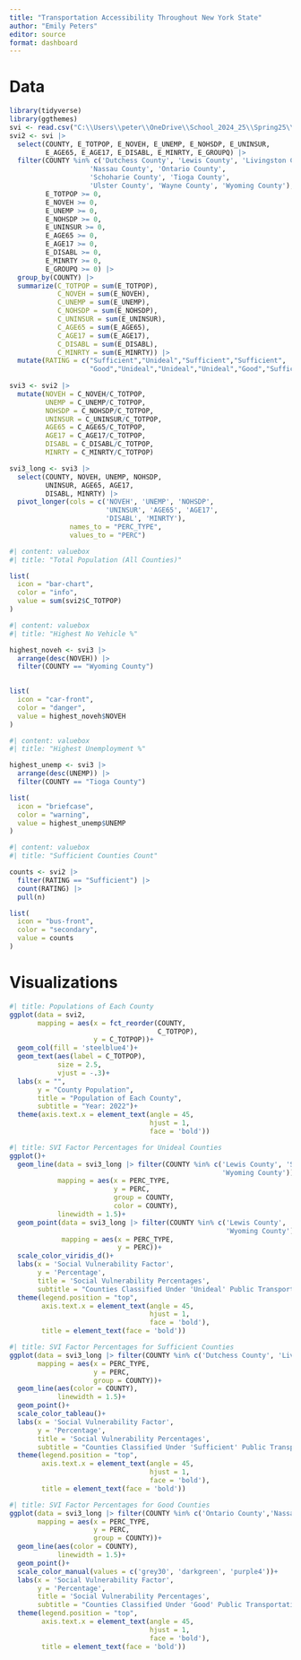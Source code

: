 ```yaml
---
title: "Transportation Accessibility Throughout New York State"
author: "Emily Peters"
editor: source
format: dashboard
---
```

# Data

```r
library(tidyverse)
library(ggthemes)
svi <- read.csv("C:\\Users\\peter\\OneDrive\\School_2024_25\\Spring25\\410\\SVI2022_NEWYORK_tract.csv")
svi2 <- svi |> 
  select(COUNTY, E_TOTPOP, E_NOVEH, E_UNEMP, E_NOHSDP, E_UNINSUR,
         E_AGE65, E_AGE17, E_DISABL, E_MINRTY, E_GROUPQ) |> 
  filter(COUNTY %in% c('Dutchess County', 'Lewis County', 'Livingston County', 'Madison County', 
                    'Nassau County', 'Ontario County',
                    'Schoharie County', 'Tioga County', 
                    'Ulster County', 'Wayne County', 'Wyoming County'),
         E_TOTPOP >= 0,
         E_NOVEH >= 0,
         E_UNEMP >= 0, 
         E_NOHSDP >= 0, 
         E_UNINSUR >= 0, 
         E_AGE65 >= 0, 
         E_AGE17 >= 0, 
         E_DISABL >= 0,
         E_MINRTY >= 0,
         E_GROUPQ >= 0) |> 
  group_by(COUNTY) |> 
  summarize(C_TOTPOP = sum(E_TOTPOP),
            C_NOVEH = sum(E_NOVEH),
            C_UNEMP = sum(E_UNEMP),
            C_NOHSDP = sum(E_NOHSDP),
            C_UNINSUR = sum(E_UNINSUR),
            C_AGE65 = sum(E_AGE65),
            C_AGE17 = sum(E_AGE17),
            C_DISABL = sum(E_DISABL),
            C_MINRTY = sum(E_MINRTY)) |> 
  mutate(RATING = c("Sufficient","Unideal","Sufficient","Sufficient",
                    "Good","Unideal","Unideal","Unideal","Good","Sufficient","Unideal"))
  
svi3 <- svi2 |> 
  mutate(NOVEH = C_NOVEH/C_TOTPOP,
         UNEMP = C_UNEMP/C_TOTPOP,
         NOHSDP = C_NOHSDP/C_TOTPOP,
         UNINSUR = C_UNINSUR/C_TOTPOP,
         AGE65 = C_AGE65/C_TOTPOP,
         AGE17 = C_AGE17/C_TOTPOP,
         DISABL = C_DISABL/C_TOTPOP,
         MINRTY = C_MINRTY/C_TOTPOP)

svi3_long <- svi3 |> 
  select(COUNTY, NOVEH, UNEMP, NOHSDP,
         UNINSUR, AGE65, AGE17,
         DISABL, MINRTY) |> 
  pivot_longer(cols = c('NOVEH', 'UNEMP', 'NOHSDP',
                        'UNINSUR', 'AGE65', 'AGE17',
                        'DISABL', 'MINRTY'),
               names_to = "PERC_TYPE",
               values_to = "PERC") 

```

```r
#| content: valuebox
#| title: "Total Population (All Counties)"

list(
  icon = "bar-chart",
  color = "info",
  value = sum(svi2$C_TOTPOP)
)

```

```r
#| content: valuebox
#| title: "Highest No Vehicle %"

highest_noveh <- svi3 |> 
  arrange(desc(NOVEH)) |> 
  filter(COUNTY == "Wyoming County")
  

list(
  icon = "car-front",
  color = "danger",
  value = highest_noveh$NOVEH
)

```

```r
#| content: valuebox
#| title: "Highest Unemployment %"

highest_unemp <- svi3 |> 
  arrange(desc(UNEMP)) |>
  filter(COUNTY == "Tioga County")

list(
  icon = "briefcase",
  color = "warning",
  value = highest_unemp$UNEMP
)

```

```r
#| content: valuebox
#| title: "Sufficient Counties Count"

counts <- svi2 |> 
  filter(RATING == "Sufficient") |> 
  count(RATING) |> 
  pull(n)  

list(
  icon = "bus-front",
  color = "secondary",
  value = counts
)

```

# Visualizations

```r
#| title: Populations of Each County
ggplot(data = svi2,
       mapping = aes(x = fct_reorder(COUNTY,
                                     C_TOTPOP),
                     y = C_TOTPOP))+
  geom_col(fill = 'steelblue4')+
  geom_text(aes(label = C_TOTPOP),
            size = 2.5,
            vjust = -.3)+
  labs(x = "",
       y = "County Population",
       title = "Population of Each County",
       subtitle = "Year: 2022")+
  theme(axis.text.x = element_text(angle = 45,
                                   hjust = 1,
                                   face = 'bold'))
```

```r
#| title: SVI Factor Percentages for Unideal Counties 
ggplot()+
  geom_line(data = svi3_long |> filter(COUNTY %in% c('Lewis County', 'Schoharie County', 'Tioga County', 
                                                     'Wyoming County')),
            mapping = aes(x = PERC_TYPE,
                          y = PERC,
                          group = COUNTY,
                          color = COUNTY),
            linewidth = 1.5)+
  geom_point(data = svi3_long |> filter(COUNTY %in% c('Lewis County', 'Ontario County', 'Schoharie County', 'Tioga County', 
                                                      'Wyoming County')),
             mapping = aes(x = PERC_TYPE,
                           y = PERC))+
  scale_color_viridis_d()+
  labs(x = 'Social Vulnerability Factor',
       y = 'Percentage',
       title = 'Social Vulnerability Percentages',
       subtitle = "Counties Classified Under 'Unideal' Public Transportation Services")+
  theme(legend.position = "top",
        axis.text.x = element_text(angle = 45,
                                   hjust = 1,
                                   face = 'bold'),
        title = element_text(face = 'bold'))
```

```r
#| title: SVI Factor Percentages for Sufficient Counties
ggplot(data = svi3_long |> filter(COUNTY %in% c('Dutchess County', 'Livingston County', 'Madison County', 'Wayne County')),
       mapping = aes(x = PERC_TYPE,
                     y = PERC,
                     group = COUNTY))+
  geom_line(aes(color = COUNTY),
            linewidth = 1.5)+
  geom_point()+
  scale_color_tableau()+
  labs(x = 'Social Vulnerability Factor',
       y = 'Percentage',
       title = 'Social Vulnerability Percentages',
       subtitle = "Counties Classified Under 'Sufficient' Public Transportation Services")+
  theme(legend.position = "top",
        axis.text.x = element_text(angle = 45,
                                   hjust = 1,
                                   face = 'bold'),
        title = element_text(face = 'bold'))

```

```r
#| title: SVI Factor Percentages for Good Counties
ggplot(data = svi3_long |> filter(COUNTY %in% c('Ontario County','Nassau County', 'Ulster County')),
       mapping = aes(x = PERC_TYPE,
                     y = PERC,
                     group = COUNTY))+
  geom_line(aes(color = COUNTY),
            linewidth = 1.5)+
  geom_point()+
  scale_color_manual(values = c('grey30', 'darkgreen', 'purple4'))+
  labs(x = 'Social Vulnerability Factor',
       y = 'Percentage',
       title = 'Social Vulnerability Percentages',
       subtitle = "Counties Classified Under 'Good' Public Transportation Services")+
  theme(legend.position = "top",
        axis.text.x = element_text(angle = 45,
                                   hjust = 1,
                                   face = 'bold'),
        title = element_text(face = 'bold'))
```

